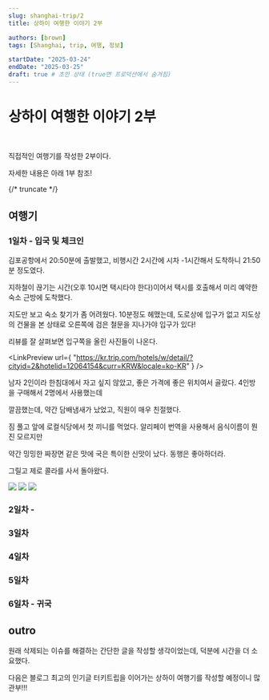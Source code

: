 ```yaml
---
slug: shanghai-trip/2
title: 상하이 여행한 이야기 2부

authors: [brown]
tags: [Shanghai, trip, 여행, 정보]

startDate: "2025-03-24"
endDate: "2025-03-25"
draft: true # 초안 상태 (true면 프로덕션에서 숨겨짐)
---
```



# 상하이 여행한 이야기 2부

<br />

직접적인 여행기를 작성한 2부이다.

자세한 내용은 아래 1부 참조!

{/* truncate */}

## 여행기

### 1일차 - 입국 및 체크인

김포공항에서 20:50분에 출발했고, 비행시간 2시간에 시차 -1시간해서 도착하니 21:50분 정도였다.

지하철이 끊기는 시간(오후 10시면 택시타야 한다)이어서 택시를 호출해서 미리 예약한 숙소 근방에 도착했다.

지도만 보고 숙소 찾기가 좀 어려웠다. 10분정도 헤맸는데, 도로상에 입구가 없고 지도상의 건물을 본 상태로 오른쪽에 검은 철문을 지나가야 입구가 있다!

리뷰를 잘 살펴보면 입구쪽을 올린 사진들이 나온다.

<LinkPreview
  url={
    "https://kr.trip.com/hotels/w/detail/?cityid=2&hotelid=12064154&curr=KRW&locale=ko-KR"
  }
/>

남자 2인이라 한침대에서 자고 싶지 않았고, 좋은 가격에 좋은 위치여서 골랐다. 4인방을 구매해서 2명에서 사용했는데

깔끔했는데, 약간 담배냄새가 났었고, 직원이 매우 친절했다.

짐 풀고 앞에 로컬식당에서 첫 끼니를 먹었다. 알리페이 번역을 사용해서 음식이름이 뭔진 모르지만

약간 밍밍한 짜장면 같은 맛에 국은 특이한 신맛이 났다. 동행은 좋아하더라.

그릴고 제로 콜라를 사서 돌아왔다.

<div style={{ display: "flex", flexWrap: "wrap", gap: 8 }}>
  <img
    style={{
      maxWidth: "100%",
      height: "auto",
      maxHeight: 240,
      borderRadius: 12,
    }}
    src={Day1_Img1}
  />
  <img
    style={{
      maxWidth: "100%",
      height: "auto",
      maxHeight: 240,
      borderRadius: 12,
    }}
    src={Day1_Img2}
  />
  <img
    style={{
      maxWidth: "100%",
      height: "auto",
      maxHeight: 240,
      borderRadius: 12,
    }}
    src={Day1_Img3}
  />
</div>

### 2일차 -

### 3일차

### 4일차

### 5일차

### 6일차 - 귀국

## outro

원래 삭제되는 이슈를 해결하는 간단한 글을 작성할 생각이었는데, 덕분에 시간을 더 소요했다.

다음은 블로그 최고의 인기글 터키트립을 이어가는 상하이 여행기를 작성할 예정이니 많관부!!!
